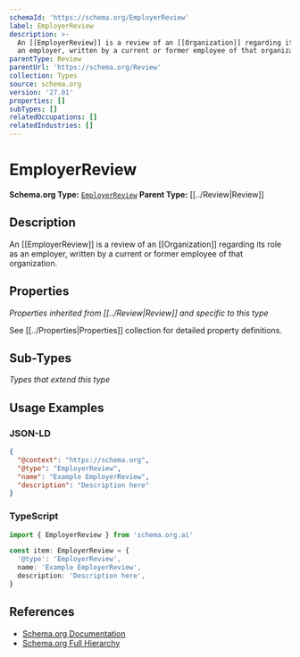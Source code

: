 ```yaml
---
schemaId: 'https://schema.org/EmployerReview'
label: EmployerReview
description: >-
  An [[EmployerReview]] is a review of an [[Organization]] regarding its role as
  an employer, written by a current or former employee of that organization.
parentType: Review
parentUrl: 'https://schema.org/Review'
collection: Types
source: schema.org
version: '27.01'
properties: []
subTypes: []
relatedOccupations: []
relatedIndustries: []
---
```

# EmployerReview

**Schema.org Type:** [`EmployerReview`](https://schema.org/EmployerReview)
**Parent Type:** [[../Review|Review]]

## Description

An [[EmployerReview]] is a review of an [[Organization]] regarding its role as an employer, written by a current or former employee of that organization.

## Properties

*Properties inherited from [[../Review|Review]] and specific to this type*

See [[../Properties|Properties]] collection for detailed property definitions.

## Sub-Types

*Types that extend this type*

## Usage Examples

### JSON-LD

```json
{
  "@context": "https://schema.org",
  "@type": "EmployerReview",
  "name": "Example EmployerReview",
  "description": "Description here"
}
```

### TypeScript

```typescript
import { EmployerReview } from 'schema.org.ai'

const item: EmployerReview = {
  '@type': 'EmployerReview',
  name: 'Example EmployerReview',
  description: 'Description here',
}
```

## References

- [Schema.org Documentation](https://schema.org/EmployerReview)
- [Schema.org Full Hierarchy](https://schema.org/docs/full.html)

